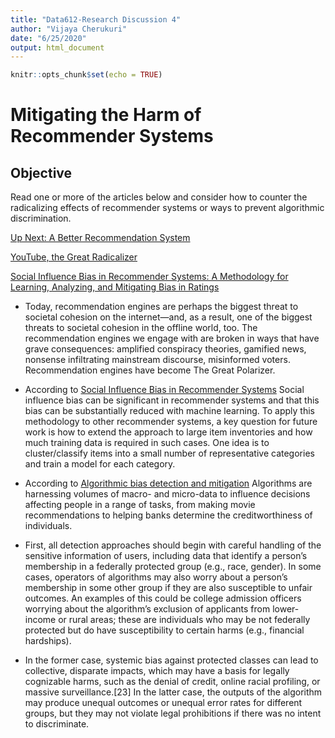```yaml
---
title: "Data612-Research Discussion 4"
author: "Vijaya Cherukuri"
date: "6/25/2020"
output: html_document
---
```


```r
knitr::opts_chunk$set(echo = TRUE)
```

# Mitigating the Harm of Recommender Systems

## Objective

Read one or more of the articles below and consider how to counter the radicalizing effects of recommender systems or ways to prevent algorithmic discrimination.

[Up Next: A Better Recommendation System](https://www.wired.com/story/creating-ethical-recommendation-engines/)

[YouTube, the Great Radicalizer](https://www.nytimes.com/2018/03/10/opinion/sunday/youtube-politics-radical.html)

[Social Influence Bias in Recommender Systems: A Methodology for Learning, Analyzing, and Mitigating Bias in Ratings](https://goldberg.berkeley.edu/pubs/sanjay-recsys-v10.pdf)

* Today, recommendation engines are perhaps the biggest threat to societal cohesion on the internet—and, as a result, one of the biggest threats to societal cohesion in the offline world, too. The recommendation engines we engage with are broken in ways that have grave consequences: amplified conspiracy theories, gamified news, nonsense infiltrating mainstream discourse, misinformed voters. Recommendation engines have become The Great Polarizer.

* According to [Social Influence Bias in Recommender Systems](https://goldberg.berkeley.edu/pubs/sanjay-recsys-v10.pdf)
 Social influence bias can be significant in recommender systems and that this bias can be substantially reduced with machine learning. To apply this methodology to other recommender systems, a key question for future work is how to extend the approach to large item inventories and how much training data is required in such cases. One idea is to cluster/classify items into a small number of representative categories and train a model for each category.

* According to [Algorithmic bias detection and mitigation](https://www.brookings.edu/research/algorithmic-bias-detection-and-mitigation-best-practices-and-policies-to-reduce-consumer-harms/)
Algorithms are harnessing volumes of macro- and micro-data to influence decisions affecting people in a range of tasks, from making movie recommendations to helping banks determine the creditworthiness of individuals.


* First, all detection approaches should begin with careful handling of the sensitive information of users, including data that identify a person’s membership in a federally protected group (e.g., race, gender). In some cases, operators of algorithms may also worry about a person’s membership in some other group if they are also susceptible to unfair outcomes. An examples of this could be college admission officers worrying about the algorithm’s exclusion of applicants from lower-income or rural areas; these are individuals who may be not federally protected but do have susceptibility to certain harms (e.g., financial hardships).

* In the former case, systemic bias against protected classes can lead to collective, disparate impacts, which may have a basis for legally cognizable harms, such as the denial of credit, online racial profiling, or massive surveillance.[23] In the latter case, the outputs of the algorithm may produce unequal outcomes or unequal error rates for different groups, but they may not violate legal prohibitions if there was no intent to discriminate.